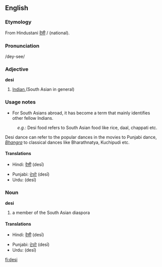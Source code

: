 {{wikipedia|article=desi}}
==English==

===Etymology===
From Hindustani [[देसी]] / {{URchar|[[دیسی]]}}  (national).

===Pronunciation===
/dey-see/

===Adjective===
'''desi'''

# [[Indian]],(South Asian in general)

===Usage notes===
*For South Asians abroad, it has become a term that mainly identifies other fellow Indians.

:''e.g.'': Desi food refers to South Asian food like rice, daal, chappati etc.
Desi dance can refer to the popular dances in the movies to Punjabi dance, ''[[Bhangra]]'' to classical dances like Bharathnatya, Kuchipudi etc.

====Translations====
{{rfc-level|Translations at L4+ not in L3 POS section}}
{{trans-top|South Asian}}
*Hindi: [[देसी]] (desī)
{{trans-mid}}
*Punjabi: [[ਦੇਸੀ]] (desī)
*Urdu: {{URchar|[[دیسی]]}} (desī)
{{trans-bottom}}

===Noun===
'''desi'''

# a member of the South Asian diaspora

====Translations====
{{trans-top|person}}
*Hindi: [[देसी]] (desī)
{{trans-mid}}
*Punjabi: [[ਦੇਸੀ]] (desī)
*Urdu: {{URchar|[[دیسی]]}} (desī)
{{trans-bottom}}

[[fi:desi]]